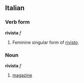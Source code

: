 ==Italian==
===Verb form===
'''rivista''' ''f''

#Feminine singular form of [[rivisto]].

===Noun===
'''rivista''' ''f''

#[[magazine]]